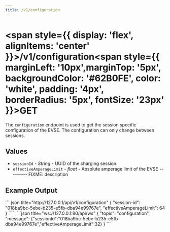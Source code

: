 ```yaml
---
title: /v1/configuration
---
```




# 
# <span style={{ display: 'flex', alignItems: 'center' }}>/v1/configuration<span style={{ marginLeft: '10px',marginTop: '5px', backgroundColor: '#62B0FE', color: 'white', padding: '4px', borderRadius: '5px', fontSize: '23px' }}>GET</span></span>


The `configuration` endpoint is used to get the session specific configuration of the EVSE. The configuration can only change between sessions.

## Values
- `sessionId` - *String* - UUID of the charging session.
- `effectiveAmperageLimit` - *float* - Absolute amperage limit of the EVSE --------- FIXME: description

## Example Output

<Tabs>
  <TabItem value="rest" label="REST" default>
    ``` json title="http://127.0.0.1/api/v1/configuration"
    {
      "session-id": "018ba9bc-5ebe-b235-e5fb-dba94e99767e",
      "effectiveAmperageLimit": 64
    }
    `````
  </TabItem>
  <TabItem value="ws" label="WebSocket">
    ```json title="ws://127.0.0.1:80/api/ws"
    {
    "topic": "configuration",
    "message": {"sessionId":"018ba9bc-5ebe-b235-e5fb-dba94e99767e","effectiveAmperageLimit":32}
    }
    ```
  </TabItem>
</Tabs>

